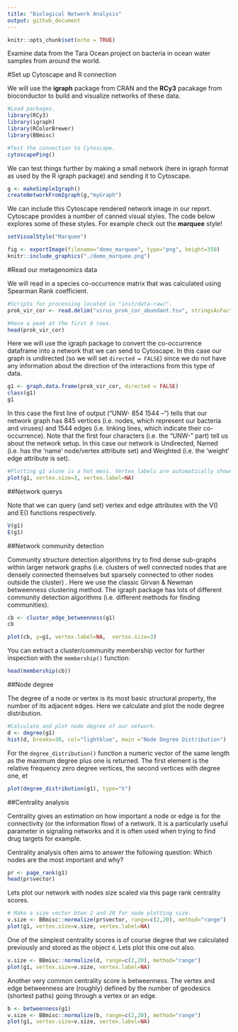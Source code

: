 ```yaml
---
title: "Biological Network Analysis"
output: github_document
---
```


```r
knitr::opts_chunk$set(echo = TRUE)
```
Examine data from the Tara Ocean project on bacteria in ocean water samples from around the world.

#Set up Cytoscape and R connection

We will use the **igraph** package from CRAN and the **RCy3** pacakage from bioconductor to build and visualize networks of these data.

```r
#Load packages.
library(RCy3)
library(igraph)
library(RColorBrewer)
library(BBmisc)
```

```r
#Test the connection to Cytoscape.
cytoscapePing()
```

We can test things further by making a small network (here in igraph format as used by the R igraph package) and sending it to Cytoscape.

```r
g <- makeSimpleIgraph()
createNetworkFromIgraph(g,"myGraph")
```

We can include this Cytoscape rendered network image in our report. Cytoscape provides a number of canned visual styles. The code below explores some of these styles. For example check out the **marquee** style!

```r
setVisualStyle("Marquee")
```

```r
fig <- exportImage(filename="demo_marquee", type="png", height=350)
knitr::include_graphics("./demo_marquee.png")
```

#Read our metagenomics data

We will read in a species co-occurrence matrix that was calculated using Spearman Rank coefficient. 

```r
#Scripts for processing located in "inst/data-raw/".
prok_vir_cor <- read.delim("virus_prok_cor_abundant.tsv", stringsAsFactors = FALSE)

#Have a peak at the first 6 rows.
head(prok_vir_cor)
```

Here we will use the igraph package to convert the co-occurrence dataframe into a network that we can send to Cytoscape. In this case our graph is undirected (so we will set `directed = FALSE`) since we do not have any information about the direction of the interactions from this type of data.

```r
g1 <- graph.data.frame(prok_vir_cor, directed = FALSE)
class(g1)
g1
```

In this case the first line of output (“UNW- 854 1544 –”) tells that our network graph has 845 vertices (i.e. nodes, which represent our bacteria and viruses) and 1544 edges (i.e. linking lines, which indicate their co-occurrence). Note that the first four characters (i.e. the “UNW-” part) tell us about the network setup. In this case our network is Undirected, Named (i.e. has the ‘name’ node/vertex attribute set) and Weighted (i.e. the ‘weight’ edge attribute is set).

```r
#Plotting g1 alone is a hot mess. Vertex labels are automatically shown and the default vertex size is 15.
plot(g1, vertex.size=3, vertex.label=NA)
```

##Network querys

Note that we can query (and set) vertex and edge attributes with the V() and E() functions respectively.

```r
V(g1)
E(g1)
```

##Network community detection

Community structure detection algorithms try to find dense sub-graphs within larger network graphs (i.e. clusters of well connected nodes that are densely connected themselves but sparsely connected to other nodes outside the cluster) . Here we use the classic Girvan & Newman betweenness clustering method. The igraph package has lots of different community detection algorithms (i.e. different methods for finding communities).

```r
cb <- cluster_edge_betweenness(g1)
cb
```

```r
plot(cb, y=g1, vertex.label=NA,  vertex.size=3)
```

You can extract a cluster/community membership vector for further inspection with the `membership()` function:

```r
head(membership(cb))
```

##Node degree

The degree of a node or vertex is its most basic structural property, the number of its adjacent edges. Here we calculate and plot the node degree distribution.

```r
#Calculate and plot node degree of our network.
d <- degree(g1)
hist(d, breaks=30, col="lightblue", main ="Node Degree Distribution")
```

For the `degree_distribution()` function a numeric vector of the same length as the maximum degree plus one is returned. The first element is the relative frequency zero degree vertices, the second vertices with degree one, et

```r
plot(degree_distribution(g1), type="h")
```

##Centrality analysis

Centrality gives an estimation on how important a node or edge is for the connectivity (or the information flow) of a network. It is a particularly useful parameter in signaling networks and it is often used when trying to find drug targets for example.

Centrality analysis often aims to answer the following question: Which nodes are the most important and why?

```r
pr <- page_rank(g1)
head(pr$vector)
```

Lets plot our network with nodes size scaled via this page rank centrality scores.

```r
# Make a size vector btwn 2 and 20 for node plotting size.
v.size <- BBmisc::normalize(pr$vector, range=c(2,20), method="range")
plot(g1, vertex.size=v.size, vertex.label=NA)
```

One of the simplest centrality scores is of course degree that we calculated previously and stored as the object `d`. Lets plot this one out also.

```r
v.size <- BBmisc::normalize(d, range=c(2,20), method="range")
plot(g1, vertex.size=v.size, vertex.label=NA)
```

Another very common centrality score is betweenness. The vertex and edge betweenness are (roughly) defined by the number of geodesics (shortest paths) going through a vertex or an edge.

```r
b <- betweenness(g1)
v.size <- BBmisc::normalize(b, range=c(2,20), method="range")
plot(g1, vertex.size=v.size, vertex.label=NA)
```